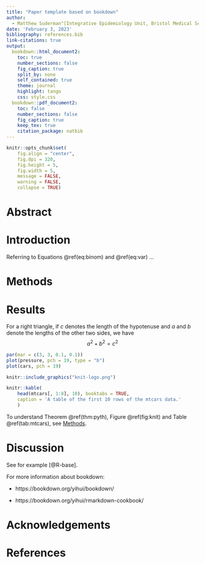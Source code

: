 ```yaml
---
title: "Paper template based on bookdown"
author:
  - Matthew Suderman^[Integrative Epidemiology Unit, Bristol Medical School, matthew.suderman@bristol.ac.uk]
date: 'February 3, 2023'
bibliography: references.bib
link-citations: true
output:
  bookdown::html_document2:
    toc: true
    number_sections: false
    fig_caption: true
    split_by: none
    self_contained: true
    theme: journal
    highlight: tango
    css: style.css
  bookdown::pdf_document2:
    toc: false
    number_sections: false
    fig_caption: true
    keep_tex: true
    citation_package: natbib
---
```


```r
knitr::opts_chunk$set(
    fig.align = "center",
    fig.dpi = 320,
    fig.height = 5,
    fig.width = 5,
    message = FALSE,
    warning = FALSE,
    collapse = TRUE)
```

# Abstract

# Introduction

\begin{equation}
f\left(k\right) = \binom{n}{k} p^k\left(1-p\right)^{n-k}
(\#eq:binom)
\end{equation}

\begin{equation}
\begin{split}
\mathrm{Var}(\hat{\beta})
 & =\mathrm{Var}((X'X)^{-1}X'y)\\
 & =(X'X)^{-1}X'\mathrm{Var}(y)((X'X)^{-1}X')'\\
 & =(X'X)^{-1}X'\mathrm{Var}(y)X(X'X)^{-1}\\
 & =(X'X)^{-1}X'\sigma^{2}IX(X'X)^{-1}\\
 & =(X'X)^{-1}\sigma^{2}
\end{split}
(\#eq:var)
\end{equation} 

Referring to Equations \@ref(eq:binom) and \@ref(eq:var) ...


# Methods {#sec:methods}

# Results

::: {.theorem #pyth name="Pythagorean theorem"}
For a right triangle, if $c$ denotes the length of the hypotenuse
and $a$ and $b$ denote the lengths of the other two sides, we have
$$a^2 + b^2 = c^2$$
:::


```r
par(mar = c(3, 3, 0.1, 0.1))
plot(pressure, pch = 19, type = "b")
plot(cars, pch = 19)
```


```r
knitr::include_graphics("knit-logo.png")
```

```r
knitr::kable(
    head(mtcars[, 1:8], 10), booktabs = TRUE,
    caption = 'A table of the first 10 rows of the mtcars data.'
    )
```

To understand Theorem \@ref(thm:pyth),
Figure \@ref(fig:knit) and
Table \@ref(tab:mtcars),
see [Methods](#sec:methods).

# Discussion

See for example [@R-base].

For more information about bookdown:

- https://bookdown.org/yihui/bookdown/

- https://bookdown.org/yihui/rmarkdown-cookbook/

# Acknowledgements

# References

<div id="refs"></div>



